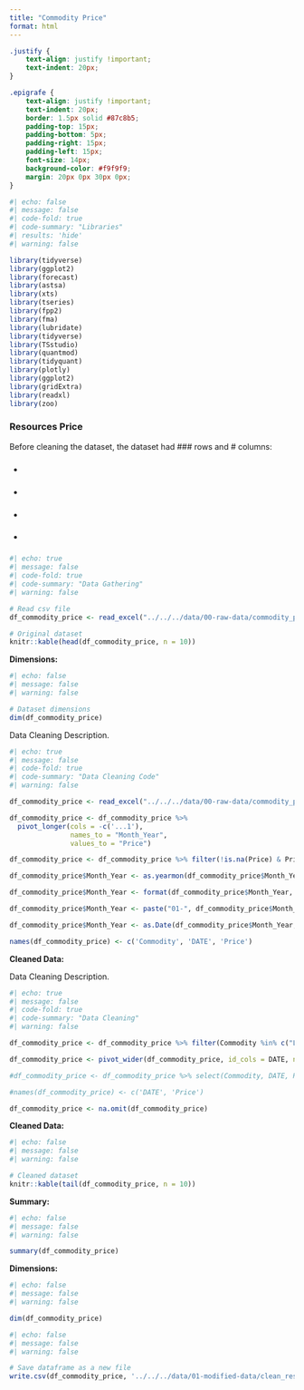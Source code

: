 ```yaml
---
title: "Commodity Price"
format: html
---
```

```css
.justify {
    text-align: justify !important;
    text-indent: 20px; 
}

.epigrafe {
    text-align: justify !important;
    text-indent: 20px; 
    border: 1.5px solid #87c8b5; 
    padding-top: 15px;
    padding-bottom: 5px;
    padding-right: 15px;
    padding-left: 15px;
    font-size: 14px;
    background-color: #f9f9f9; 
    margin: 20px 0px 30px 0px;
}
```

``` r
#| echo: false
#| message: false
#| code-fold: true
#| code-summary: "Libraries"
#| results: 'hide'
#| warning: false

library(tidyverse)
library(ggplot2)
library(forecast)
library(astsa)
library(xts)
library(tseries)
library(fpp2)
library(fma)
library(lubridate)
library(tidyverse)
library(TSstudio)
library(quantmod)
library(tidyquant)
library(plotly)
library(ggplot2)
library(gridExtra)
library(readxl)
library(zoo)
```

### Resources Price

::: {.epigrafe}
Before cleaning the dataset, the dataset had ### rows and # columns:

- ###

- ###

- ###

- ###
:::

``` r
#| echo: true
#| message: false
#| code-fold: true
#| code-summary: "Data Gathering"
#| warning: false

# Read csv file
df_commodity_price <- read_excel("../../../data/00-raw-data/commodity_price.xlsx")

# Original dataset
knitr::kable(head(df_commodity_price, n = 10))
```

**Dimensions:**

``` r
#| echo: false
#| message: false
#| warning: false

# Dataset dimensions
dim(df_commodity_price)
```

::: {.epigrafe}
Data Cleaning Description. 
:::

``` r
#| echo: true
#| message: false
#| code-fold: true
#| code-summary: "Data Cleaning Code"
#| warning: false

df_commodity_price <- read_excel("../../../data/00-raw-data/commodity_price.xlsx")

df_commodity_price <- df_commodity_price %>%
  pivot_longer(cols = -c('...1'), 
               names_to = "Month_Year",
               values_to = "Price")

df_commodity_price <- df_commodity_price %>% filter(!is.na(Price) & Price != "")

df_commodity_price$Month_Year <- as.yearmon(df_commodity_price$Month_Year, format = "%b %Y")

df_commodity_price$Month_Year <- format(df_commodity_price$Month_Year, "%m-%Y")

df_commodity_price$Month_Year <- paste("01-", df_commodity_price$Month_Year, sep = "")

df_commodity_price$Month_Year <- as.Date(df_commodity_price$Month_Year, format = "%d-%m-%Y")

names(df_commodity_price) <- c('Commodity', 'DATE', 'Price')
```

**Cleaned Data:**

::: {.epigrafe}
Data Cleaning Description. 
:::

``` r
#| echo: true
#| message: false
#| code-fold: true
#| code-summary: "Data Cleaning"
#| warning: false

df_commodity_price <- df_commodity_price %>% filter(Commodity %in% c("Lithium", "Aluminum", "Cobalt", "Copper", "Nickel", "Zinc"))

df_commodity_price <- pivot_wider(df_commodity_price, id_cols = DATE, names_from = Commodity, values_from = Price)

#df_commodity_price <- df_commodity_price %>% select(Commodity, DATE, Price)

#names(df_commodity_price) <- c('DATE', 'Price')

df_commodity_price <- na.omit(df_commodity_price)
```

**Cleaned Data:**

``` r
#| echo: false
#| message: false
#| warning: false

# Cleaned dataset
knitr::kable(tail(df_commodity_price, n = 10))
```

**Summary:**

``` r
#| echo: false
#| message: false
#| warning: false

summary(df_commodity_price)
```

**Dimensions:**

``` r
#| echo: false
#| message: false
#| warning: false

dim(df_commodity_price)
```

``` r
#| echo: false
#| message: false
#| warning: false

# Save dataframe as a new file
write.csv(df_commodity_price, '../../../data/01-modified-data/clean_resources-price.csv', row.names = FALSE)
```